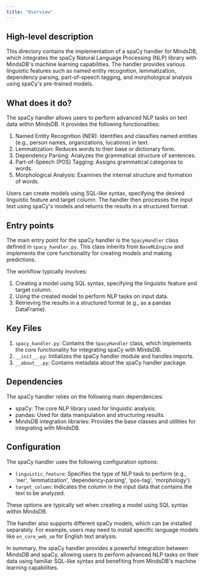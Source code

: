 ```yaml
---
title: "Overview"
---
```


## High-level description
This directory contains the implementation of a spaCy handler for MindsDB, which integrates the spaCy Natural Language Processing (NLP) library with MindsDB's machine learning capabilities. The handler provides various linguistic features such as named entity recognition, lemmatization, dependency parsing, part-of-speech tagging, and morphological analysis using spaCy's pre-trained models.

## What does it do?
The spaCy handler allows users to perform advanced NLP tasks on text data within MindsDB. It provides the following functionalities:

1. Named Entity Recognition (NER): Identifies and classifies named entities (e.g., person names, organizations, locations) in text.
2. Lemmatization: Reduces words to their base or dictionary form.
3. Dependency Parsing: Analyzes the grammatical structure of sentences.
4. Part-of-Speech (POS) Tagging: Assigns grammatical categories to words.
5. Morphological Analysis: Examines the internal structure and formation of words.

Users can create models using SQL-like syntax, specifying the desired linguistic feature and target column. The handler then processes the input text using spaCy's models and returns the results in a structured format.

## Entry points
The main entry point for the spaCy handler is the `SpacyHandler` class defined in `spacy_handler.py`. This class inherits from `BaseMLEngine` and implements the core functionality for creating models and making predictions.

The workflow typically involves:
1. Creating a model using SQL syntax, specifying the linguistic feature and target column.
2. Using the created model to perform NLP tasks on input data.
3. Retrieving the results in a structured format (e.g., as a pandas DataFrame).

## Key Files
1. `spacy_handler.py`: Contains the `SpacyHandler` class, which implements the core functionality for integrating spaCy with MindsDB.
2. `__init__.py`: Initializes the spaCy handler module and handles imports.
3. `__about__.py`: Contains metadata about the spaCy handler package.

## Dependencies
The spaCy handler relies on the following main dependencies:
- spaCy: The core NLP library used for linguistic analysis.
- pandas: Used for data manipulation and structuring results.
- MindsDB integration libraries: Provides the base classes and utilities for integrating with MindsDB.

## Configuration
The spaCy handler uses the following configuration options:
- `linguistic_feature`: Specifies the type of NLP task to perform (e.g., 'ner', 'lemmatization', 'dependency-parsing', 'pos-tag', 'morphology').
- `target_column`: Indicates the column in the input data that contains the text to be analyzed.

These options are typically set when creating a model using SQL syntax within MindsDB.

The handler also supports different spaCy models, which can be installed separately. For example, users may need to install specific language models like `en_core_web_sm` for English text analysis.

In summary, the spaCy handler provides a powerful integration between MindsDB and spaCy, allowing users to perform advanced NLP tasks on their data using familiar SQL-like syntax and benefiting from MindsDB's machine learning capabilities.